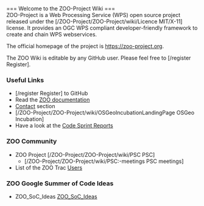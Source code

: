 

<br>
=== Welcome to the ZOO-Project Wiki  ===
<br>
ZOO-Project is a Web Processing Service (WPS) open source project released under the [/ZOO-Project/ZOO-Project/wiki/Licence MIT/X-11] license. It provides an OGC WPS compliant developer-friendly framework to create and chain WPS webservices. 

The official homepage of the project is https://zoo-project.org. 

The ZOO Wiki is editable by any GitHub user. Please feel free to [/register Register].

=== Useful Links ===

*[/register Register] to GitHub
*Read the [http://zoo-project.org/docs/ ZOO documentation]
*[[Contact]] section
* [/ZOO-Project/ZOO-Project/wiki/OSGeoIncubationLandingPage OSGeo Incubation]
* Have a look at the [https://github.com/ZOO-Project/ZOO-Project/wiki/CodeSprint Code Sprint Reports]

=== ZOO Community   ===
*ZOO Project [/ZOO-Project/ZOO-Project/wiki/PSC PSC]
** [/ZOO-Project/ZOO-Project/wiki/PSC:-meetings PSC meetings]
*List of the ZOO Trac [[Users]]

=== ZOO Google Summer of Code Ideas   ===
*ZOO_SoC_Ideas [[ZOO_SoC_Ideas]]








